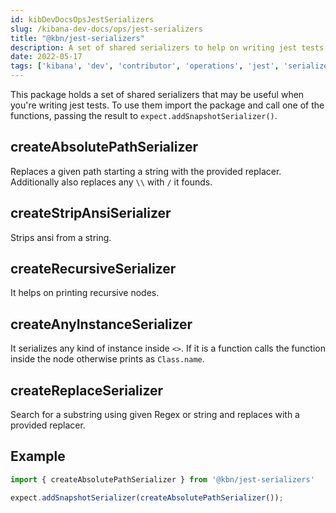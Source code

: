 ---
id: kibDevDocsOpsJestSerializers
slug: /kibana-dev-docs/ops/jest-serializers
title: "@kbn/jest-serializers"
description: A set of shared serializers to help on writing jest tests
date: 2022-05-17
tags: ['kibana', 'dev', 'contributor', 'operations', 'jest', 'serializers']
---

This package holds a set of shared serializers that may be useful when you're writing jest tests. To use them import the package and call one of the functions, passing the result to `expect.addSnapshotSerializer()`.

## createAbsolutePathSerializer

Replaces a given path starting a string with the provided replacer. Additionally also replaces any `\\` with `/` it founds.

## createStripAnsiSerializer

Strips ansi from a string.

## createRecursiveSerializer

It helps on printing recursive nodes.

## createAnyInstanceSerializer

It serializes any kind of instance inside `<>`. If it is a function calls the function inside the node otherwise prints as `Class.name`.

## createReplaceSerializer

Search for a substring using given Regex or string and replaces with a provided replacer.

## Example

```ts
import { createAbsolutePathSerializer } from '@kbn/jest-serializers'

expect.addSnapshotSerializer(createAbsolutePathSerializer());
```